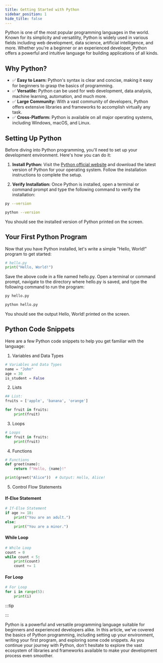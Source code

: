 ```yaml
---
title: Getting Started with Python
sidebar_position: 1
hide_title: false
---
```





Python is one of the most popular programming languages in the world. Known for its simplicity and versatility, Python is widely used in various fields including web development, data science, artificial intelligence, and more. Whether you're a beginner or an experienced developer, Python offers a powerful and intuitive language for building applications of all kinds.

## Why Python?

- ✅ **Easy to Learn:** Python's syntax is clear and concise, making it easy for beginners to grasp the basics of programming.
- ✅ **Versatile:** Python can be used for web development, data analysis, machine learning, automation, and much more.
- ✅ **Large Community:** With a vast community of developers, Python offers extensive libraries and frameworks to accomplish virtually any task.
- ✅ **Cross-Platform:** Python is available on all major operating systems, including Windows, macOS, and Linux.

## Setting Up Python

Before diving into Python programming, you'll need to set up your development environment. Here's how you can do it:

1. **Install Python:** Visit the [Python official website](https://www.python.org/downloads/) and download the latest version of Python for your operating system. Follow the installation instructions to complete the setup.

2. **Verify Installation:** Once Python is installed, open a terminal or command prompt and type the following command to verify the installation:

<Tabs groupId="operating-systems">
  <TabItem value="win" label="Windows">
   
   ```bash
   py --version
   ```
  
  </TabItem>
  <TabItem value="unix" label="Unix">
  
  ```bash
  python --version
  ```
  
  </TabItem>
</Tabs>

You should see the installed version of Python printed on the screen.

## Your First Python Program

Now that you have Python installed, let's write a simple "Hello, World!" program to get started:

```py
# hello.py
print("Hello, World!")
```

Save the above code in a file named hello.py. Open a terminal or command prompt, navigate to the directory where hello.py is saved, and type the following command to run the program:

<Tabs groupId="operating-systems">
  <TabItem value="win" label="Windows">

  ```py
  py hello.py
  ```

  </TabItem>
  <TabItem value="unix" label="Unix">
  

```py
python hello.py
```
  
  </TabItem>
</Tabs>






You should see the output Hello, World! printed on the screen.

## Python Code Snippets

Here are a few Python code snippets to help you get familiar with the language:

1. Variables and Data Types

```py
# Variables and Data Types
name = "John"
age = 30
is_student = False
```

2. Lists

```py
## List:
fruits = ['apple', 'banana', 'orange']

for fruit in fruits:
    print(fruit)
```

3. Loops

```py
# Loops
for fruit in fruits:
    print(fruit)
```

4. Functions

```py
# Functions
def greet(name):
    return f"Hello, {name}!"

print(greet("Alice"))  # Output: Hello, Alice!
```

5. Control Flow Statements

#### If-Else Statement

```py
# If-Else Statement
if age >= 18:
    print("You are an adult.")
else:
    print("You are a minor.")
```

#### While Loop

```py
# While Loop
count = 0
while count < 5:
    print(count)
    count += 1
```

#### For Loop

```py
# For Loop
for i in range(5):
    print(i)
```

:::tip

:::


Python is a powerful and versatile programming language suitable for beginners and experienced developers alike. In this article, we've covered the basics of Python programming, including setting up your environment, writing your first program, and exploring some code snippets. As you continue your journey with Python, don't hesitate to explore the vast ecosystem of libraries and frameworks available to make your development process even smoother.

